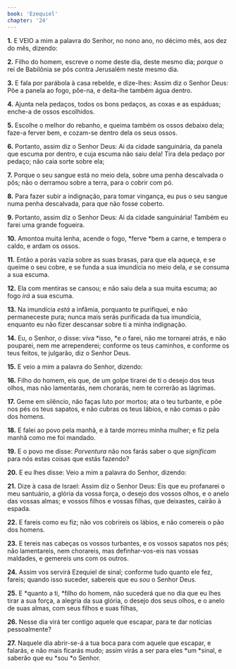 ```yaml
---
book: 'Ezequiel'
chapter: '24'
---
```


**1.** E VEIO a mim a palavra do Senhor, no nono ano, no décimo mês, aos dez do mês, dizendo:

**2.** Filho do homem, escreve o nome deste dia, deste mesmo dia; *porque* o rei de Babilônia se pôs contra Jerusalém neste mesmo dia.

**3.** E fala por parábola à casa rebelde, e dize-lhes: Assim diz o Senhor Deus: Põe a panela ao fogo, põe-na, e deita-lhe também água dentro.

**4.** Ajunta nela pedaços, todos os bons pedaços, as coxas e as espáduas; enche-a de ossos escolhidos.

**5.** Escolhe o melhor do rebanho, e queima também os ossos debaixo dela; faze-a ferver bem, e cozam-se dentro dela os seus ossos.

**6.** Portanto, assim diz o Senhor Deus: Ai da cidade sanguinária, da panela que escuma por dentro, e cuja escuma não saiu dela! Tira dela pedaço por pedaço; não caia sorte sobre ela;

**7.** Porque o seu sangue está no meio dela, sobre uma penha descalvada o pôs; não o derramou sobre a terra, para o cobrir com pó.

**8.** Para fazer subir a indignação, para tomar vingança, eu pus o seu sangue numa penha descalvada, para que não fosse coberto.

**9.** Portanto, assim diz o Senhor Deus: Ai da cidade sanguinária! Também eu farei uma grande fogueira.

**10.** Amontoa muita lenha, acende o fogo, *ferve *bem a carne, e tempera o caldo, e ardam os ossos.

**11.** Então a porás vazia sobre as suas brasas, para que ela aqueça, e se queime o seu cobre, e se funda a sua imundícia no meio dela, *e* se consuma a sua escuma.

**12.** Ela com mentiras se cansou; e não saiu dela a sua muita escuma; ao fogo *irá* a sua escuma.

**13.** Na imundícia *está* a infâmia, porquanto te purifiquei, e não permaneceste pura; nunca mais serás purificada da tua imundícia, enquanto eu não fizer descansar sobre ti a minha indignação.

**14.** Eu, o Senhor, *o* disse: viva *isso, *e *o* farei, não me tornarei atrás, e não pouparei, nem me arrependerei; conforme os teus caminhos, e conforme os teus feitos, te julgarão, diz o Senhor Deus.

**15.** E veio a mim a palavra do Senhor, dizendo:

**16.** Filho do homem, eis que, de um golpe tirarei de ti o desejo dos teus olhos, mas não lamentarás, nem chorarás, nem te correrão as lágrimas.

**17.** Geme em silêncio, não faças luto por mortos; ata o teu turbante, e põe nos pés os teus sapatos, e não cubras os teus lábios, e não comas o pão dos homens.

**18.** E falei ao povo pela manhã, e à tarde morreu minha mulher; e fiz pela manhã como me foi mandado.

**19.** E o povo me disse: *Porventura* não nos farás saber o que *significam* para nós estas coisas que estás fazendo?

**20.** E eu lhes disse: Veio a mim a palavra do Senhor, dizendo:

**21.** Dize à casa de Israel: Assim diz o Senhor Deus: Eis que eu profanarei o meu santuário, a glória da vossa força, o desejo dos vossos olhos, e o anelo das vossas almas; e vossos filhos e vossas filhas, que deixastes, cairão à espada.

**22.** E fareis como eu fiz; não vos cobrireis os lábios, e não comereis o pão dos homens.

**23.** E tereis nas cabeças os vossos turbantes, e os vossos sapatos nos pés; não lamentareis, nem chorareis, mas definhar-vos-eis nas vossas maldades, e gemereis uns com os outros.

**24.** Assim vos servirá Ezequiel de sinal; conforme tudo quanto ele fez, fareis; quando isso suceder, sabereis que eu *sou* o Senhor Deus.

**25.** E *quanto a ti, *filho do homem, não sucederá que no dia que eu lhes tirar a sua força, a alegria da sua glória, o desejo dos seus olhos, e o anelo de suas almas, com seus filhos e suas filhas,

**26.** Nesse dia virá ter contigo aquele que escapar, para te dar notícias pessoalmente?

**27.** Naquele dia abrir-se-á a tua boca para com aquele que escapar, e falarás, e não mais ficarás mudo; assim virás a ser para eles *um *sinal, e saberão que eu *sou *o Senhor.